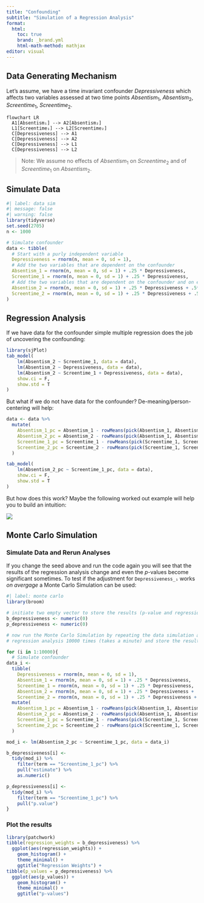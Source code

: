 ```yaml
---
title: "Confounding"
subtitle: "Simulation of a Regression Analysis"
format: 
  html:
    toc: true
    brand: _brand.yml
    html-math-method: mathjax
editor: visual
---
```


## Data Generating Mechanism

Let's assume, we have a time invariant confounder $Depressiveness$ which affects two variables assessed at two time points $Absentism_{1}$, $Absentism_{2}$, $Screentime_{1}$, $Screentime_{2}$.

```mermaid
flowchart LR
  A1[Absentism₁] --> A2[Absentism₂]
  L1[Screentime₁] --> L2[Screentime₂]
  C[Depressiveness] --> A1
  C[Depressiveness] --> A2
  C[Depressiveness] --> L1
  C[Depressiveness] --> L2
```

> Note: We assume no effects of $Absentism_1$ on $Screentime_2$ and of $Screentime_1$ on $Absentism_2$.

## Simulate Data

```r
#| label: data sim
#| message: false
#| warning: false
library(tidyverse)
set.seed(2705)
n <- 1000

# Simulate confounder
data <- tibble(
  # Start with a purly independent variable
  Depressiveness = rnorm(n, mean = 0, sd = 1),
  # Add the two variables that are dependent on the confounder
  Absentism_1 = rnorm(n, mean = 0, sd = 1) + .25 * Depressiveness,
  Screentime_1 = rnorm(n, mean = 0, sd = 1) + .25 * Depressiveness,
  # Add the two variables that are dependent on the confounder and on each other 
  Absentism_2 = rnorm(n, mean = 0, sd = 1) + .25 * Depressiveness + .5*Absentism_1,
  Screentime_2 = rnorm(n, mean = 0, sd = 1) + .25 * Depressiveness + .5*Screentime_1,
)
```

## Regression Analysis

If we have data for the confounder simple multiple regression does the job of uncovering the confounding:

```r
library(sjPlot)
tab_model(
    lm(Absentism_2 ~ Screentime_1, data = data),
    lm(Absentism_2 ~ Depressiveness, data = data),
    lm(Absentism_2 ~ Screentime_1 + Depressiveness, data = data),
    show.ci = F,
    show.std = T
)

```

But what if we do not have data for the confounder? De-meaning/person-centering will help:

```r
data <- data %>%
  mutate(
    Absentism_1_pc = Absentism_1 - rowMeans(pick(Absentism_1, Absentism_2)),
    Absentism_2_pc = Absentism_2 - rowMeans(pick(Absentism_1, Absentism_2)),
    Screentime_1_pc = Screentime_1 - rowMeans(pick(Screentime_1, Screentime_2)),
    Screentime_2_pc = Screentime_2 - rowMeans(pick(Screentime_1, Screentime_2))
  )

tab_model(
    lm(Absentism_2_pc ~ Screentime_1_pc, data = data),
    show.ci = F,
    show.std = T
)
```

But how does this work? Maybe the following worked out example will help you to build an intuition:

![](img/DeMeaning.svg){.lightbox}

## Monte Carlo Simulation
### Simulate Data and Rerun Analyses
If you change the seed above and run the code again you will see that the results of the regression analysis change and even the *p*-values become significant sometimes. To test if the adjustment for `Depressiveness_₁` works *on avergage* a Monte Carlo Simulation can be used:

```r
#| label: monte carlo
library(broom)

# initiate two empty vector to store the results (p-value and regression weight)
b_depressiveness <- numeric(0)
p_depressiveness <- numeric(0)

# now run the Monte Carlo Simulation by repeating the data simulation and 
# regression analysis 10000 times (takes a minute) and store the results each time

for (i in 1:10000){
  # Simulate confounder
data_i <- 
  tibble(
    Depressiveness = rnorm(n, mean = 0, sd = 1),
    Absentism_1 = rnorm(n, mean = 0, sd = 1) + .25 * Depressiveness,
    Screentime_1 = rnorm(n, mean = 0, sd = 1) + .25 * Depressiveness,
    Absentism_2 = rnorm(n, mean = 0, sd = 1) + .25 * Depressiveness + .5*Absentism_1,
    Screentime_2 = rnorm(n, mean = 0, sd = 1) + .25 * Depressiveness + .5*Screentime_1)%>%
  mutate(
    Absentism_1_pc = Absentism_1 - rowMeans(pick(Absentism_1, Absentism_2)),
    Absentism_2_pc = Absentism_2 - rowMeans(pick(Absentism_1, Absentism_2)),
    Screentime_1_pc = Screentime_1 - rowMeans(pick(Screentime_1, Screentime_2)),
    Screentime_2_pc = Screentime_2 - rowMeans(pick(Screentime_1, Screentime_2))
  )

mod_i <- lm(Absentism_2_pc ~ Screentime_1_pc, data = data_i)

b_depressiveness[i] <- 
  tidy(mod_i) %>% 
    filter(term == "Screentime_1_pc") %>% 
    pull("estimate") %>% 
    as.numeric()

p_depressiveness[i] <- 
  tidy(mod_i) %>% 
    filter(term == "Screentime_1_pc") %>% 
    pull("p.value")
}
```

### Plot the results
```r
library(patchwork)
tibble(regression_weights = b_depressiveness) %>% 
  ggplot(aes(regression_weights)) +
    geom_histogram() +
    theme_minimal() +
    ggtitle("Regression Weights") +
tibble(p_values = p_depressiveness) %>% 
  ggplot(aes(p_values)) +
    geom_histogram() +
    theme_minimal() +
    ggtitle("p-values")
           
```

